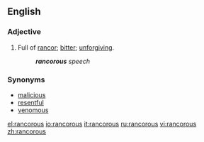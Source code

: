 ==English==
===Adjective===
{{en-adj}}
#Full of [[rancor]]; [[bitter]]; [[unforgiving]].
#:'''''rancorous''' speech''

===Synonyms===
* [[malicious]]
* [[resentful]]
* [[venomous]]

[[el:rancorous]]
[[io:rancorous]]
[[it:rancorous]]
[[ru:rancorous]]
[[vi:rancorous]]
[[zh:rancorous]]